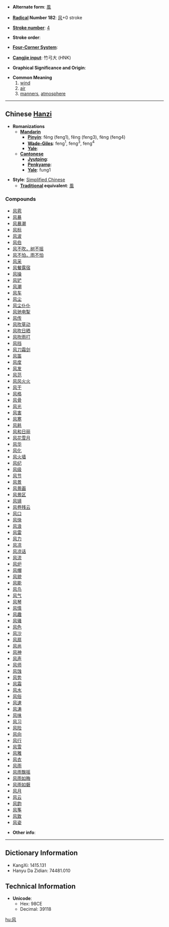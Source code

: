 * '''Alternate form''': [[風]]

* '''[[Wiktionary:Chinese radical index| Radical]] Number 182''': [[Wiktionary:Chinese radical index 风|风]]+0 stroke

* '''[[Wiktionary:Chinese total strokes index|Stroke number]]''': [[Wiktionary:Chinese total strokes index 4|4]]

* '''Stroke order''': 

* '''[[Wiktionary:Chinese four corner index|Four-Corner System]]''': 

* '''[[Wiktionary:Chinese Cangjie index|Cangjie input]]''': 竹弓大 (HNK)

* '''Graphical Significance and Origin''': 

* '''Common Meaning'''
*# [[wind]]
*# [[air]]
*# [[manners]], [[atmosphere]]

----
== Chinese [[Hanzi]] ==

* '''Romanizations'''
** '''[[Mandarin]]'''
*** '''[[Pinyin]]''': fēng (feng1), fěng (feng3), fèng (feng4)
*** '''[[Wade-Giles]]''': feng<sup>1</sup>, feng<sup>3</sup>, feng<sup>4</sup>
*** '''[[Yale]]''': 
** '''[[Cantonese]]'''
*** '''[[Jyutping]]''':
*** '''[[Penkyamp]]''': 
*** '''[[Yale]]''': fung1

* '''Style''': [[Simplified Chinese]] 
** '''[[Traditional Chinese|Traditional]] equivalent''': [[風]]

===Compounds===
*[[风雹]]
*[[风暴]]
*[[风暴潮]]
*[[风标]]
*[[风波]]
*[[风伯]]
*[[风不吹，树不摇]]
*[[风不怕，雨不怕]]
*[[风采]]
*[[风餐露宿]]
*[[风操]]
*[[风铲]]
*[[风潮]]
*[[风车]]
*[[风尘]]
*[[风尘仆仆]]
*[[风驰电掣]]
*[[风传]]
*[[风吹草动]]
*[[风吹日晒]]
*[[风吹雨打]]
*[[风挡]]
*[[风刀霜剑]]
*[[风笛]]
*[[风度]]
*[[风发]]
*[[风范]]
*[[风风火火]]
*[[风干]]
*[[风格]]
*[[风骨]]
*[[风光]]
*[[风害]]
*[[风寒]]
*[[风耗]]
*[[风和日丽]]
*[[风花雪月]]
*[[风华]]
*[[风化]]
*[[风火墙]]
*[[风纪]]
*[[风级]]
*[[风节]]
*[[风景]]
*[[风景画]]
*[[风景区]]
*[[风镜]]
*[[风卷残云]]
*[[风口]]
*[[风快]]
*[[风浪]]
*[[风雷]]
*[[风力]]
*[[风凉]]
*[[风凉话]]
*[[风流]]
*[[风炉]]
*[[风帽]]
*[[风貌]]
*[[风能]]
*[[风鸟]]
*[[风气]]
*[[风琴]]
*[[风情]]
*[[风趣]]
*[[风骚]]
*[[风色]]
*[[风沙]]
*[[风扇]]
*[[风尚]]
*[[风神]]
*[[风声]]
*[[风师]]
*[[风蚀]]
*[[风势]]
*[[风霜]]
*[[风水]]
*[[风俗]]
*[[风速]]
*[[风涛]]
*[[风味]]
*[[风习]]
*[[风险]]
*[[风向]]
*[[风行]]
*[[风雪]]
*[[风雅]]
*[[风衣]]
*[[风雨]]
*[[风雨飘摇]]
*[[风雨如晦]]
*[[风雨如磐]]
*[[风月]]
*[[风云]]
*[[风韵]]
*[[风筝]]
*[[风致]]
*[[风姿]]

* '''Other info''': 

----

== Dictionary Information ==

* KangXi: 1415.131
* Hanyu Da Zidian: 74481.010

== Technical Information ==

* '''Unicode''':
** Hex: 98CE
** Decimal: 39118

[[hu:风]]